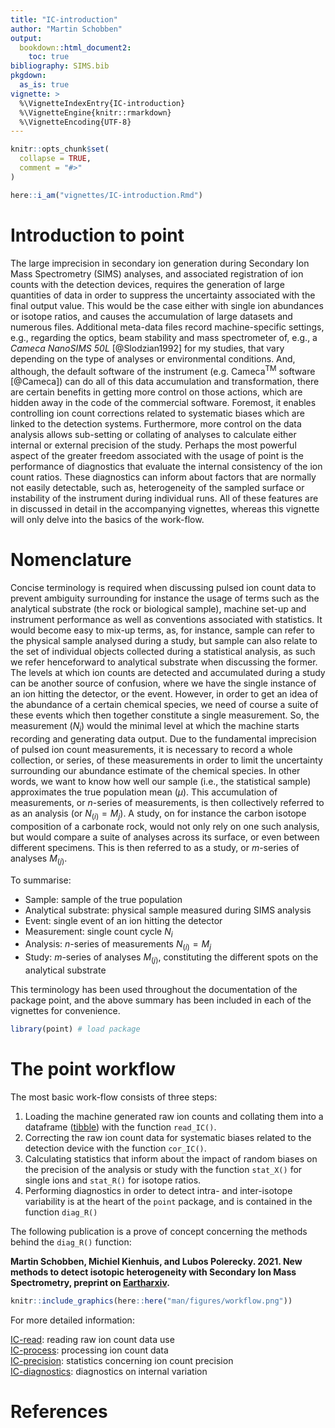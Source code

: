 ```yaml
---
title: "IC-introduction"
author: "Martin Schobben"
output: 
  bookdown::html_document2:
    toc: true
bibliography: SIMS.bib
pkgdown:
  as_is: true
vignette: >
  %\VignetteIndexEntry{IC-introduction}
  %\VignetteEngine{knitr::rmarkdown}
  %\VignetteEncoding{UTF-8}
---
```


```r
knitr::opts_chunk$set(
  collapse = TRUE,
  comment = "#>"
)
```
  

```r
here::i_am("vignettes/IC-introduction.Rmd")
```

  
# Introduction to point

The large imprecision in secondary ion generation during Secondary Ion Mass Spectrometry (SIMS) analyses, and associated registration of ion counts with the detection devices, requires the generation of large quantities of data in order to suppress the uncertainty associated with the final output value. This would be the case either with single ion abundances or isotope ratios, and causes the accumulation of large datasets and numerous files. Additional meta-data files record machine-specific settings, e.g., regarding the optics, beam stability and mass spectrometer of, e.g., a *Cameca NanoSIMS 50L* [@Slodzian1992] for my studies, that vary depending on the type of analyses or environmental conditions. And, although, the default software of the instrument (e.g. Cameca^TM^ software [@Cameca]) can do all of this data accumulation and transformation, there are certain benefits in getting more control on those actions, which are hidden away in the code of the commercial software. Foremost, it enables controlling ion count corrections related to systematic biases which are linked to the detection systems. Furthermore, more control on the data analysis allows sub-setting or collating of analyses to calculate either internal or external precision of the study. Perhaps the most powerful aspect of the greater freedom associated with the usage of point is the performance of diagnostics that evaluate the internal consistency of the ion count ratios. These diagnostics can inform about factors that are normally not easily detectable, such as, heterogeneity of the sampled surface or instability of the instrument during individual runs. All of these features are in discussed in detail in the accompanying vignettes, whereas this vignette will only delve into the basics of the work-flow.

# Nomenclature
Concise terminology is required when discussing pulsed ion count data to prevent ambiguity surrounding for instance the usage of terms such as the analytical substrate (the rock or biological sample), machine set-up and instrument performance as well as conventions associated with statistics. It would become easy to mix-up terms, as, for instance, sample can refer to the physical sample analysed during a study, but sample can also relate to the set of individual objects collected during a statistical analysis, as such we refer henceforward to analytical substrate when discussing the former. The levels at which ion counts are detected and accumulated during a study can be another source of confusion, where we have the single instance of an ion hitting the detector, or the event. However, in order to get an idea of the abundance of a certain chemical species, we need of course a suite of these events which then together constitute a single measurement. So, the measurement ($N_i$) would the minimal level at which the machine starts recording and generating data output. Due to the fundamental imprecision of pulsed ion count measurements, it is necessary to record a whole collection, or series, of these measurements in order to limit the uncertainty surrounding our abundance estimate of the chemical species. In other words, we want to know how well our sample (i.e., the statistical sample) approximates the true population mean ($\mu$). This accumulation of measurements, or $n$-series of measurements, is then collectively referred to as an analysis (or $N_{(i)} = M_j$). A study, on for instance the carbon isotope composition of a carbonate rock, would not only rely on one such analysis, but would compare a suite of analyses across its surface, or even between different specimens. This is then referred to as a study, or $m$-series of analyses $M_{(j)}$.

To summarise:

* Sample: sample of the true population
* Analytical substrate: physical sample measured during SIMS analysis
* Event: single event of an ion hitting the detector
* Measurement: single count cycle $N_i$
* Analysis: $n$-series of measurements $N_{(i)} = M_j$ 
* Study: $m$-series of analyses $M_{(j)}$, constituting the different spots on the analytical substrate  

This terminology has been used throughout the documentation of the package point, and the above summary has been included in each of the vignettes for convenience. 

```r
library(point) # load package
```


# The point workflow

The most basic work-flow consists of three steps:

1) Loading the machine generated raw ion counts and collating them into a dataframe ([tibble](https://tibble.tidyverse.org/)) with the function `read_IC()`.
2) Correcting the raw ion count data for systematic biases related to the detection device with the function `cor_IC()`.
3) Calculating statistics that inform about the impact of random biases on the precision of the analysis or study with the function `stat_X()` for single ions and `stat_R()` for isotope ratios. 
4) Performing diagnostics in order to detect intra- and inter-isotope variability is at the heart of the `point` package, and is contained in the function `diag_R()`

The following publication is a prove of concept concerning the methods behind the `diag_R()` function:

**Martin Schobben, Michiel Kienhuis, and Lubos Polerecky. 2021. New methods to detect isotopic heterogeneity with Secondary Ion Mass Spectrometry, preprint on [Eartharxiv](https://eartharxiv.org/).**


```r
knitr::include_graphics(here::here("man/figures/workflow.png"))
```

For more detailed information:

[IC-read](IC-read.html): reading raw ion count data use    
[IC-process](IC-process.html): processing ion count data        
[IC-precision](IC-precision.html): statistics concerning ion count precision    
[IC-diagnostics](IC-diagnostics.html): diagnostics on internal variation

# References
